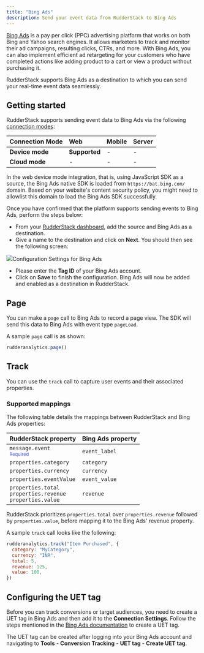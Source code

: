 ```yaml
---
title: "Bing Ads"
description: Send your event data from RudderStack to Bing Ads
---
```


[Bing Ads](https://ads.microsoft.com/) is a pay per click \(PPC\) advertising platform that works on both Bing and Yahoo search engines. It allows marketers to track and monitor their ad campaigns, resulting clicks, CTRs, and more. With Bing Ads, you can also implement efficient ad retargeting for your customers who have completed actions like adding product to a cart or view a product without purchasing it.

RudderStack supports Bing Ads as a destination to which you can send your real-time event data seamlessly.

## Getting started

RudderStack supports sending event data to Bing Ads via the following <a href="https://rudderstack.com/docs/rudderstack-cloud/rudderstack-connection-modes/">connection modes</a>:

| **Connection Mode** | **Web**       | **Mobile** | **Server** |
| :------------------ | :------------ | :--------- | :--------- |
| **Device mode**     | **Supported** | -          | -          |
| **Cloud mode**      | -             | -          | -          |

<div class="infoBlock">
In the web device mode integration, that is, using <Link to="/sources/event-streams/sdks/rudderstack-javascript-sdk">JavaScript SDK</Link> as a source, the Bing Ads native SDK is loaded from <code class="inline-code">https://bat.bing.com/</code> domain. Based on your website's content security policy, you might need to <Link to="/sources/event-streams/sdks/rudderstack-javascript-sdk/load-js-sdk/#allowlist-destination-domain">allowlist this domain</Link> to load the Bing Ads SDK successfully.
</div>

Once you have confirmed that the platform supports sending events to Bing Ads, perform the steps below:

- From your [RudderStack dashboard](https://app.rudderstack.com/), add the source and Bing Ads as a destination.
- Give a name to the destination and click on **Next**. You should then see the following screen:

<img src="../../assets/Bing_Ads.PNG" /><span class="imageTitle">Configuration Settings for Bing Ads</span>

- Please enter the **Tag ID** of your Bing Ads account.
- Click on **Save** to finish the configuration. Bing Ads will now be added and enabled as a destination in RudderStack.

## Page

You can make a `page` call to Bing Ads to record a page view. The SDK will send this data to Bing Ads with event type `pageLoad`.

A sample `page` call is as shown:

```javascript
rudderanalytics.page()
```

## Track

You can use the <Link to="/event-spec/standard-events/track">`track`</Link> call to capture user events and their associated properties.

### Supported mappings

The following table details the mappings between RudderStack and Bing Ads properties:

| RudderStack property | Bing Ads property |
| :-----| :--------| 
| `message.event` <br/> <span style="color: #4D4DFF;font-size:12px;">Required</span> | `event_label` | 
| `properties.category` | `category` | 
| `properties.currency`  | `currency` |
| `properties.eventValue` | `event_value` | 
| `properties.total` <br/>  `properties.revenue` <br/>  `properties.value` | `revenue` | 

<div class="infoBlock">
RudderStack prioritizes <code class="inline-code">properties.total</code> over <code class="inline-code">properties.revenue</code> followed by <code class="inline-code">properties.value</code>, before mapping it to the Bing Ads' revenue property.
</div>

A sample `track` call looks like the following:

```javascript
rudderanalytics.track("Item Purchased", {
  category: "MyCategory",
  currency: "INR",
  total: 5,
  revenue: 125,
  value: 100,
})
```


## Configuring the UET tag

Before you can track conversions or target audiences, you need to create a UET tag in Bing Ads and then add it to the **Connection Settings**. Follow the steps mentioned in the [Bing Ads documentation](https://about.ads.microsoft.com/en-us/resources/training/universal-event-tracking) to create a UET tag.

The UET tag can be created after logging into your Bing Ads account and navigating to **Tools** - **Conversion Tracking** - **UET tag** - **Create UET tag**.



